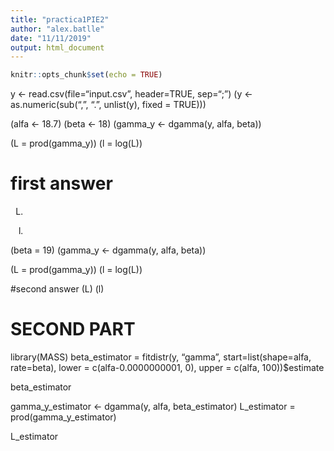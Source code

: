 ```yaml
---
title: "practica1PIE2"
author: "alex.batlle"
date: "11/11/2019"
output: html_document
---
```


```r
knitr::opts_chunk$set(echo = TRUE)
```

y <- read.csv(file="input.csv", header=TRUE, sep=";")
(y <- as.numeric(sub(",", ".", unlist(y), fixed = TRUE)))

(alfa <- 18.7)
(beta <- 18)
(gamma_y <- dgamma(y, alfa, beta))

(L = prod(gamma_y))
(l = log(L))

# first answer
(L)
(l)

(beta = 19)
(gamma_y <- dgamma(y, alfa, beta))

(L = prod(gamma_y))
(l = log(L))

#second answer
(L)
(l)

# SECOND PART

library(MASS)
beta_estimator = fitdistr(y, "gamma", start=list(shape=alfa, rate=beta), lower = c(alfa-0.0000000001, 0), upper = c(alfa, 100))$estimate

beta_estimator

gamma_y_estimator <- dgamma(y, alfa, beta_estimator)
L_estimator = prod(gamma_y_estimator)

L_estimator